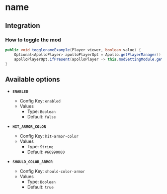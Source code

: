 # name

## Integration

### How to toggle the mod

```java
public void togglenameExample(Player viewer, boolean value) {
    Optional<ApolloPlayer> apolloPlayerOpt = Apollo.getPlayerManager().getPlayer(viewer.getUniqueId());
    apolloPlayerOpt.ifPresent(apolloPlayer -> this.modSettingModule.getOptions().set(apolloPlayer, ModHitColor.ENABLED, value));
}
```

## Available options

- __`ENABLED`__
    - Config Key: `enabled`
    - Values
        - Type: `Boolean`
        - Default: `false`

- __`HIT_ARMOR_COLOR`__
    - Config Key: `hit-armor-color`
    - Values
        - Type: `String`
        - Default: `#66990000`

- __`SHOULD_COLOR_ARMOR`__
    - Config Key: `should-color-armor`
    - Values
        - Type: `Boolean`
        - Default: `true`

